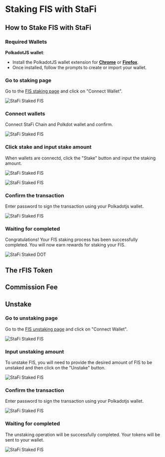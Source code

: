 # Staking FIS with StaFi


## How to Stake FIS with StaFi

### Required Wallets

**PolkadotJS wallet**:

- Install the PolkadotJS wallet extension for **[Chrome](https://chrome.google.com/webstore/detail/polkadot%7Bjs%7D-extension/mopnmbcafieddcagagdcbnhejhlodfdd)** or **[Firefox](https://addons.mozilla.org/en-US/firefox/addon/polkadot-js-extension/)**.
- Once installed, follow the prompts to create or import your wallet.

<Steps>

### Go to staking page

Go to the [FIS staking page](https://app.stafi.io/rtoken/stake/FIS?tokenStandard=Native) and click on "Connect Wallet".

![StaFi Staked FIS](/image/rfishowtostake_1.png)

### Connect wallets

Connect StaFi Chain and Polkdot wallet and confirm.

![StaFi Staked FIS](/image/rfishowtostake_2.png)

### Click stake and input stake amount

When wallets are connectd, click the "Stake" button and input the staking amount.

![StaFi Staked FIS](/image/rfishowtostake_3.png)

![StaFi Staked FIS](/image/rfishowtostake_4.png)

### Confirm the transaction

Enter password to sign the transaction using your Polkadotjs wallet.

![StaFi Staked FIS](/image/rfishowtostake_5.png)

### Waiting for completed

Congratulations! Your FIS staking process has been successfully completed. You will now earn rewards for staking your FIS.

![StaFi Staked DOT](/image/rdothowtostake_6.png)


</Steps>

## The rFIS Token


## Commission Fee



## Unstake

<Steps>

### Go to unstaking page

Go to the [FIS unstaking page](https://app.stafi.io/rtoken/stake/FIS?tokenStandard=Native) and click on "Connect Wallet".

![StaFi Staked FIS](/image/rfisunstake_1.png)

### Input unstaking amount

To unstake FIS, you will need to provide the desired amount of FIS to be unstaked and then click on the "Unstake" button.

![StaFi Staked FIS](/image/rfisunstake_2.png)

### Confirm the transaction

Enter password to sign the transaction using your Polkadotjs wallet.

![StaFi Staked FIS](/image/rfisunstake_3.png)

### Waiting for completed

The unstaking operation will be successfully completed. Your tokens will be sent to your wallet.

![StaFi Staked FIS](/image/rfisunstake_4.png)

</Steps>